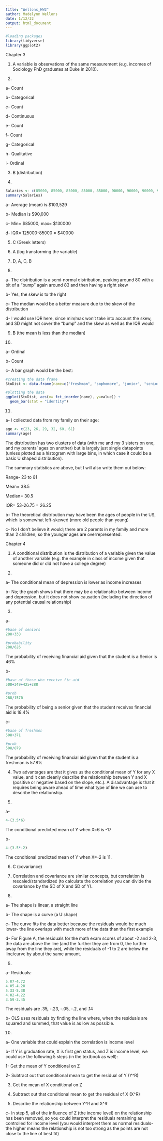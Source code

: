 ```yaml
---
title: "Wellons_HW2"
author: Madelynn Wellons
date: 1/12/22
output: html_document
---
```


```r
#loading packages
library(tidyverse)
library(ggplot2)
```


Chapter 3


1. A variable is observations of the same measurement (e.g. incomes of Sociology PhD graduates at Duke in 2010).


2. 

a- Count

b- Categorical

c- Count

d- Continuous

e- Count

f- Count

g- Categorical

h- Qualitative

i- Ordinal


3. B (distribution)


4. 
```r
Salaries <- c(85000, 85000, 85000, 85000, 85000, 90000, 90000, 90000, 90000, 100000, 120000, 120000, 125000, 125000, 125000, 130000, 130000)
summary(Salaries)
```
a- Average (mean) is $103,529

b- Median is $90,000

c- Min= $85000; max= $130000

d- IQR= 125000-85000 = $40000


5. C (Greek letters)


6. A (log transforming the variable)


7. D, A, C, B


8. 

a- The distribution is a semi-normal distribution,  peaking around 80 with a bit of a "bump" again around 83 and then having a right skew

b- Yes, the skew is to the right

c- The median would be a better measure due to the skew of the distribution

d- I would use IQR here, since min/max won't take into account the skew, and SD might not cover the "bump" and the skew as well as the IQR would


9. B (the mean is less than the median)


10. 

a- Ordinal

b- Count

c- A bar graph would be the best:
```r
#creating the data frame
StuDist <- data.frame(name=c("freshman", "sophomore", "junior", "senior"), value=c(1000, 1200, 900, 1500))

#plotting the data
ggplot(StuDist, aes(x= fct_inorder(name), y=value)) +
  geom_bar(stat = "identity")
```


11.

a- I collected data from my family on their age:
```r
age <- c(23, 26, 29, 32, 60, 61)
summary(age)
```
The distribution has two clusters of data (with me and my 3 sisters on one, and my parents' ages on another) but is largely just single datapoints (unless plotted as a histogram with large bins, in which case it could be a basic U shaped distribution).

The summary statistics are above, but I will also write them out below:

Range- 23 to 61

Mean= 38.5

Median= 30.5

IQR= 53-26.75 = 26.25

b- The theoretical distribution may have been the ages of people in the US, which is somewhat left-skewed (more old people than young)

c- No I don't believe it would; there are 2 parents in my family and more than 2 children, so the younger ages are overrepresented.



Chapter 4


1. A conditional distribution is the distribution of a variable given the value of another variable (e.g. the example in class of income given that someone did or did not have a college degree)


2. 

a- The conditional mean of depression is lower as income increases

b- No; the graph shows that there may be a relationship between income and depression, but it does not show causation (including the direction of any potential causal relationship)


3. 

a-
```r
#base of seniors
288+338

#probability
288/626
```
The probability of receiving financial aid given that the student is a Senior is 46%

b- 
```r
#base of those who receive fin aid
508+349+425+288

#prob
288/1570
```
The probability of being a senior given that the student receives financial aid is 18.4%

c- 
```r
#base of freshmen
508+371

#prob
508/879
```
The probability of receiving financial aid given that the student is a freshman is 57.8%


4. Two advantages are that it gives us the conditional mean of Y for any X value, and it can cleanly describe the relationship between Y and X (positive or negative based on the slope, etc.). A disadvantage is that it requires being aware ahead of time what type of line we can use to describe the relationship.


5. 

a- 
```r
4-(3.5*6)
```
The conditional predicted mean of Y when X=6 is -17

b-
```r
4-(3.5*-2)
```
The conditional predicted mean of Y when X=-2 is 11.


6. C (covariance)


7. Correlation and covariance are similar concepts, but correlation is rescaled/standardized (to calculate the correlation you can divide the covariance by the SD of X and SD of Y).


8. 

a- The shape is linear, a straight line

b- The shape is a curve (a U shape)

c- The curve fits the data better because the residuals would be much lower- the line overlaps with much more of the data than the first example

d- For Figure A, the residuals for the math exam scores of about -2 and 2-3, the data are above the line (and the further they are from 0, the further away from the line they are), while the residuals of -1 to 2 are below the line/curve by about the same amount.


9.

a- Residuals:
```r
5.07-4.72
4.05-4.28
5.33-5.38
4.02-4.22
3.59-3.45
```

The residuals are .35, -.23, -.05, -.2, and .14

b- OLS uses residuals by finding the line where, when the residuals are squared and summed, that value is as low as possible. 


10. 

a- One variable that could explain the correlation is income level

b- If Y is graduation rate, X is first gen status, and Z is income level, we could use the following 5 steps (in the textbook as well):

1- Get the mean of Y conditional on Z

2- Subtract out that conditional mean to get the residual of Y (Y^R)

3. Get the mean of X conditional on Z

4. Subtract out that conditional mean to get the residual of X (X^R)

5. Describe the relationship between Y^R and X^R

c- In step 5, all of the influence of Z (the income level) on the relationship has been removed, so you could interpret the residuals remaining as controlled for income level (you would interpret them as normal residuals- the higher means the relationship is not too strong as the points are not close to the line of best fit)
